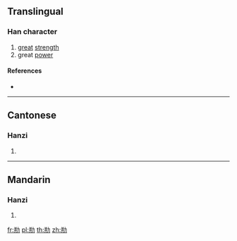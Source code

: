 ==Translingual==

===Han character===
{{Han char|rn=19|rad=力|as=06|sn=8|four=|canj=TTKS|ids=⿰并力}}

# [[great]] [[strength]]
# great [[power]]

====References====
* {{Han ref|kx=0147.150|hdz=10370.050|uh=3519|ud=13593}}

----

==Cantonese==

===Hanzi===
{{yue-hanzi|jyut=[[ping1]]|y=ping1}}

# {{defn|lang=yue|sort=力06}}

----

==Mandarin==

===Hanzi===
{{cmn-hanzi|pin=[[bēng]] ([[beng1]]), [[bǎng]] ([[bang3]]), [[péng]] ([[peng2]])|wg=peng<sup>1</sup>, pang<sup>3</sup>, p'eng<sup>2</sup>}}

# {{defn|lang=cmn|sort=力06}}

[[fr:㔙]]
[[pl:㔙]]
[[th:㔙]]
[[zh:㔙]]
